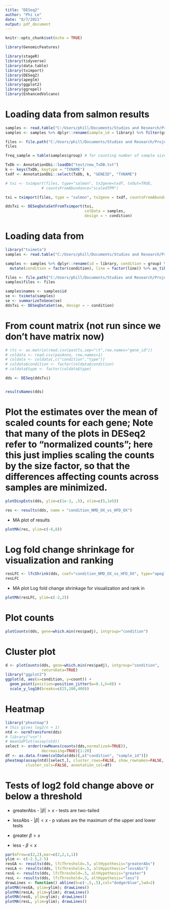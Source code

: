 ---
title: "DESeq2"
author: "Phi Le"
date: "8/7/2021"
output: pdf_document
---

```{r setup, include=FALSE}
knitr::opts_chunk$set(echo = TRUE)
```

```{r}
library(GenomicFeatures)

library(stageR)
library(tidyverse)
library(data.table)
library(tximport)
library(DESeq2)
library(apeglm)
library(ggplot2)
library(ggrepel)
library(EnhancedVolcano)
```



# Loading data from salmon results

```{r}
samples <- read.table("C:/Users/phill/Documents/Studies and Research/Project with Kurt/src_speed_814/test/targets.txt", header=TRUE)
samples <- samples %>% dplyr::rename(sample_id = library) %>% filter(group %in% c("HFD_OX", "NMD_OX")) %>% mutate(group = factor(group), sample_id = factor(sample_id)) %>% dplyr::rename( condition = group)

files <- file.path("C:/Users/phill/Documents/Studies and Research/Project with Kurt/src_speed_814/test/data", samples$sample_id, "quant.sf")
files

freq_sample = table(samples$group) # for counting number of sample size

TxDb <- AnnotationDbi::loadDb("test/new_TxDB.txt")
k <- keys(TxDb, keytype = "TXNAME")
txdf <- AnnotationDbi::select(TxDb, k, "GENEID", "TXNAME")

# txi <- tximport(files, type="salmon", tx2gene=txdf, txOut=TRUE,
                # countsFromAbundance="scaledTPM")

txi = tximport(files, type = "salmon", tx2gene = txdf, countsFromAbundance = "no")

ddsTxi <- DESeqDataSetFromTximport(txi,
                                   colData = samples,
                                   design = ~ condition)
```

# Loading data from 
```{r}
library("tximeta")
samples <- read.table("C:/Users/phill/Documents/Studies and Research/Project with Kurt/src_speed_814/test/targets.txt", header=TRUE)

samples <- samples %>% dplyr::rename(id = library, condition = group) %>% dplyr::mutate(line = str_sub(id,1,7))%>% filter(condition %in% c("ETB_KO_HFD", "HFD_OX")) %>% 
  mutate(condition = factor(condition), line = factor(line)) %>% as_tibble()

files <- file.path("C:/Users/phill/Documents/Studies and Research/Project with Kurt/src_speed_814/test/data", samples$id, "quant.sf")
samples$files <- files

samples$names <- samples$id
se <- tximeta(samples)
se <- summarizeToGene(se)
ddsTxi <- DESeqDataSet(se, design = ~ condition)
```
# From count matrix (not run since we don't have matrix now)

```{r}
# cts <- as.matrix(read.csv(pasCts,sep="\t",row.names="gene_id"))
# coldata <- read.csv(pasAnno, row.names=1)
# coldata <- coldata[,c("condition","type")]
# coldata$condition <- factor(coldata$condition)
# coldata$type <- factor(coldata$type)
```

```{r}
dds <- DESeq(ddsTxi)


resultsNames(dds)
```
# Plot the estimates over the mean of scaled counts for each gene; Note that many of the plots in DESeq2 refer to “normalized counts”; here this just implies scaling the counts by the size factor, so that the differences affecting counts across samples are minimized.

```{r}
plotDispEsts(dds, ylim=c(1e-3, .5), xlim=c(5,1e5))
```

```{r}

res <- results(dds, name = "condition_NMD_OX_vs_HFD_OX")
```
+ MA plot of results

```{r}
plotMA(res, ylim=c(-8,8))
```

# Log fold change shrinkage for visualization and ranking

```{r}
resLFC <- lfcShrink(dds, coef="condition_NMD_OX_vs_HFD_OX", type="apeglm")
resLFC
```
+ MA plot Log fold change shrinkage for visualization and rank in

```{r}
plotMA(resLFC, ylim=c(-2,2))
```
# Plot counts

```{r}
plotCounts(dds, gene=which.min(res$padj), intgroup="condition")
```
# Cluster plot

```{r}
d <- plotCounts(dds, gene=which.min(res$padj), intgroup="condition", 
                returnData=TRUE)
library("ggplot2")
ggplot(d, aes(x=condition, y=count)) + 
  geom_point(position=position_jitter(w=0.1,h=0)) + 
  scale_y_log10(breaks=c(25,100,400))
```
# Heatmap

```{r}
library("pheatmap")
# this gives log2(n + 1)
ntd <- normTransform(dds)
# library("vsn")
# meanSdPlot(assay(ntd))
select <- order(rowMeans(counts(dds,normalized=TRUE)),
                decreasing=TRUE)[1:20]
df <- as.data.frame(colData(dds)[,c("condition", "sample_id")])
pheatmap(assay(ntd)[select,], cluster_rows=FALSE, show_rownames=FALSE,
         cluster_cols=FALSE, annotation_col=df)
```
# Tests of log2 fold change above or below a threshold


+ greaterAbs - $|\beta| > x$ - tests are two-tailed

+ lessAbs - $|\beta| < x$ - p values are the maximum of the upper and lower tests

+ greater $\beta > x$
+ less - $\beta < x$

```{r}
par(mfrow=c(2,2),mar=c(2,2,1,1))
ylim <- c(-2.5,2.5)
resGA <- results(dds, lfcThreshold=.5, altHypothesis="greaterAbs")
resLA <- results(dds, lfcThreshold=.5, altHypothesis="lessAbs")
resG <- results(dds, lfcThreshold=.5, altHypothesis="greater")
resL <- results(dds, lfcThreshold=.5, altHypothesis="less")
drawLines <- function() abline(h=c(-.5,.5),col="dodgerblue",lwd=2)
plotMA(resGA, ylim=ylim); drawLines()
plotMA(resLA, ylim=ylim); drawLines()
plotMA(resG, ylim=ylim); drawLines()
plotMA(resL, ylim=ylim); drawLines()
```

